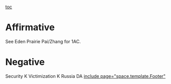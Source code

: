 [[toc]]
=Affirmative= 

See Eden Prairie Pai/Zhang for 1AC. 

=Negative= 
Security K
Victimization K
Russia DA
[[include page="space.template.Footer"]]